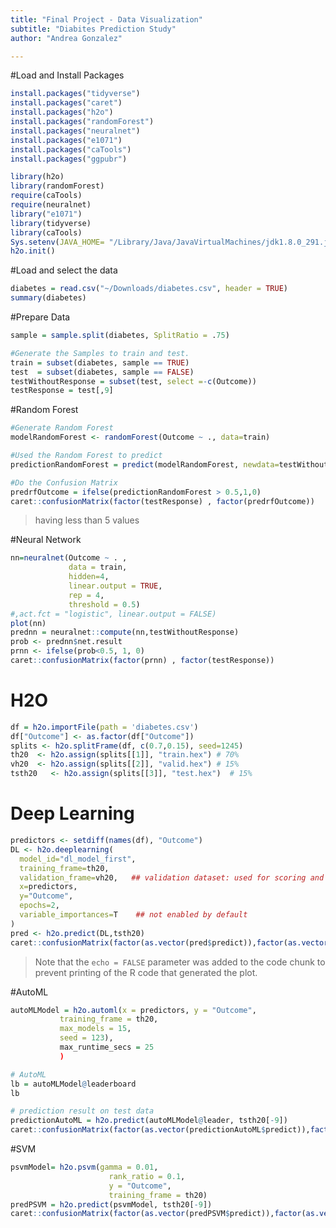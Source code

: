 ```yaml
---
title: "Final Project - Data Visualization"
subtitle: "Diabites Prediction Study"
author: "Andrea Gonzalez"

---
```


#Load and Install Packages
```r
install.packages("tidyverse")
install.packages("caret")
install.packages("h2o")
install.packages("randomForest")
install.packages("neuralnet")
install.packages("e1071")
install.packages("caTools")
install.packages("ggpubr")
```

```r
library(h2o)
library(randomForest)
require(caTools)
require(neuralnet)
library("e1071")
library(tidyverse)
library(caTools)
Sys.setenv(JAVA_HOME= "/Library/Java/JavaVirtualMachines/jdk1.8.0_291.jdk/Contents/Home") #make h2o work - java update
h2o.init()
```

#Load and select the data
```r
diabetes = read.csv("~/Downloads/diabetes.csv", header = TRUE)
summary(diabetes)
```

#Prepare Data
```r
sample = sample.split(diabetes, SplitRatio = .75)

#Generate the Samples to train and test.
train = subset(diabetes, sample == TRUE)
test  = subset(diabetes, sample == FALSE)
testWithoutResponse = subset(test, select =-c(Outcome))
testResponse = test[,9]
```


#Random Forest
```r
#Generate Random Forest
modelRandomForest <- randomForest(Outcome ~ ., data=train)

#Used the Random Forest to predict 
predictionRandomForest = predict(modelRandomForest, newdata=testWithoutResponse)

#Do the Confusion Matrix
predrfOutcome = ifelse(predictionRandomForest > 0.5,1,0)
caret::confusionMatrix(factor(testResponse) , factor(predrfOutcome))
```

>having less than 5 values

#Neural Network
```r
nn=neuralnet(Outcome ~ . , 
             data = train, 
             hidden=4, 
             linear.output = TRUE, 
             rep = 4,
             threshold = 0.5)
#,act.fct = "logistic", linear.output = FALSE)
plot(nn)
prednn = neuralnet::compute(nn,testWithoutResponse)
prob <- prednn$net.result
prnn <- ifelse(prob<0.5, 1, 0)
caret::confusionMatrix(factor(prnn) , factor(testResponse))
```

# H2O 
```r
df = h2o.importFile(path = 'diabetes.csv')
df["Outcome"] <- as.factor(df["Outcome"])
splits <- h2o.splitFrame(df, c(0.7,0.15), seed=1245)
th20  <- h2o.assign(splits[[1]], "train.hex") # 70%
vh20  <- h2o.assign(splits[[2]], "valid.hex") # 15%
tsth20   <- h2o.assign(splits[[3]], "test.hex")  # 15%
```

# Deep Learning
```r
predictors <- setdiff(names(df), "Outcome")
DL <- h2o.deeplearning(
  model_id="dl_model_first", 
  training_frame=th20, 
  validation_frame=vh20,   ## validation dataset: used for scoring and early stopping
  x=predictors,
  y="Outcome",
  epochs=2,
  variable_importances=T    ## not enabled by default
)
pred <- h2o.predict(DL,tsth20)
caret::confusionMatrix(factor(as.vector(pred$predict)),factor(as.vector(tsth20$Outcome)))
```

> Note that the `echo = FALSE` parameter was added to the code chunk to prevent printing of the R code that generated the plot.

#AutoML
```r

autoMLModel = h2o.automl(x = predictors, y = "Outcome",
           training_frame = th20,
           max_models = 15,
           seed = 123),
           max_runtime_secs = 25
           )

# AutoML 
lb = autoMLModel@leaderboard
lb

# prediction result on test data
predictionAutoML = h2o.predict(autoMLModel@leader, tsth20[-9]) 
caret::confusionMatrix(factor(as.vector(predictionAutoML$predict)),factor(as.vector(tsth20$Outcome)))
```

#SVM
```r
psvmModel= h2o.psvm(gamma = 0.01,
                      rank_ratio = 0.1,
                      y = "Outcome",
                      training_frame = th20)
predPSVM = h2o.predict(psvmModel, tsth20[-9]) 
caret::confusionMatrix(factor(as.vector(predPSVM$predict)),factor(as.vector(tsth20$Outcome)))
```